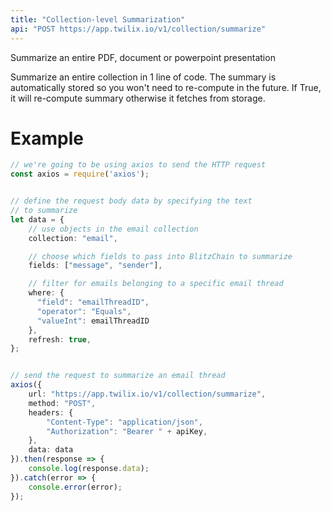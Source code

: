 ```yaml
---
title: "Collection-level Summarization"
api: "POST https://app.twilix.io/v1/collection/summarize"
---
```


Summarize an entire PDF, document or powerpoint presentation


<Snippet file="installation.mdx" />
Summarize an entire collection in 1 line of code. The summary is automatically stored so you won't need to re-compute in the 
future.

<Snippet file="param-collection.mdx" />
<Snippet file="param-fields.mdx" />
<Snippet file="param-where.mdx" />
<ParamField body="refresh" type="boolean">
  If True, it will re-compute summary otherwise it fetches from storage.
</ParamField>

<Snippet file="header-application-type.mdx" />


# Example
```typescript collection-summarization.ts
// we're going to be using axios to send the HTTP request
const axios = require('axios');


// define the request body data by specifying the text
// to summarize
let data = {
    // use objects in the email collection
    collection: "email",

    // choose which fields to pass into BlitzChain to summarize
    fields: ["message", "sender"],

    // filter for emails belonging to a specific email thread
    where: {
      "field": "emailThreadID",
      "operator": "Equals",
      "valueInt": emailThreadID
    },
    refresh: true,
};


// send the request to summarize an email thread
axios({
    url: "https://app.twilix.io/v1/collection/summarize",
    method: "POST",
    headers: {
        "Content-Type": "application/json",
        "Authorization": "Bearer " + apiKey,
    },
    data: data
}).then(response => {
    console.log(response.data);
}).catch(error => {
    console.error(error);
});


```